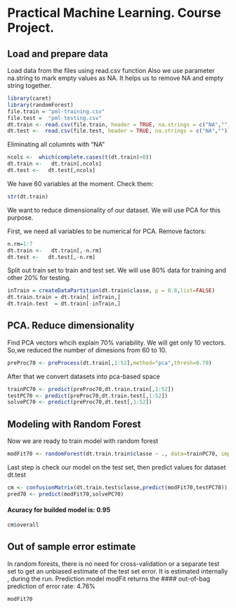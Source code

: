 # Practical Machine Learning. Course Project.
## Load and prepare data

Load data from the files using read.csv function
Also we use parameter na.string to mark empty values as NA.
It helps us to remove NA and empty string together.

```r
library(caret)
library(randomForest)
file.train = "pml-training.csv"
file.test =  "pml-testing.csv"
dt.train <- read.csv(file.train, header = TRUE, na.strings = c("NA",""))
dt.test <-  read.csv(file.test, header = TRUE, na.strings = c("NA",""))
```


Eliminating all columnts with "NA" 

```r
ncols <-  which(complete.cases(t(dt.train)>0))
dt.train <-   dt.train[,ncols]
dt.test <-   dt.test[,ncols]
```


We have 60 variables at the moment. Check them:
```r
str(dt.train)
```

We want to reduce dimensionality of our dataset. We will use PCA for this purpose.

First, we need all variables to be numerical for PCA.
Remove factors:

```r
n.rm=1:7
dt.train <-   dt.train[,-n.rm]
dt.test <-   dt.test[,-n.rm]
```

Split out train set to train and test set. We will use 80% data for training and
other 20% for testing.

```r
inTrain = createDataPartition(dt.train$classe, p = 0.8,list=FALSE)
dt.train.train = dt.train[ inTrain,]
dt.train.test  = dt.train[-inTrain,]
```

## PCA. Reduce dimensionality

Find PCA vectors whcih explain 70% variability. We will get only 10 vectors.
So,we reduced the number of  dimesions from 60 to 10.

```r
preProc70 <- preProcess(dt.train[,1:52],method="pca",thresh=0.70)
```


After that we convert datasets into pca-based space

```r
trainPC70 <- predict(preProc70,dt.train.train[,1:52])
testPC70 <- predict(preProc70,dt.train.test[,1:52])
solvePC70 <- predict(preProc70,dt.test[,1:52])
```


## Modeling with Random Forest

Now we are ready to train model with random forest

```r
modFit70 <- randomForest(dt.train.train$classe ~ ., data=trainPC70, importance=TRUE,proximity=TRUE)
```

Last step is check our model on the test set, then predict 
values for dataset dt.test

```r
cm <- confusionMatrix(dt.train.test$classe,predict(modFit70,testPC70))
pred70 <- predict(modFit70,solvePC70)
```


#### Acuracy for builded model is: 0.95
```r
cm$overall
```


## Out of sample error estimate

In random forests, there is no need for cross-validation or a separate test set
to get an unbiased estimate of the test set error. It is estimated internally ,
during the run.
Prediction model modFit returns the 
#### out-of-bag prediction of  error rate: 4.76%

```r
modFit70
```

